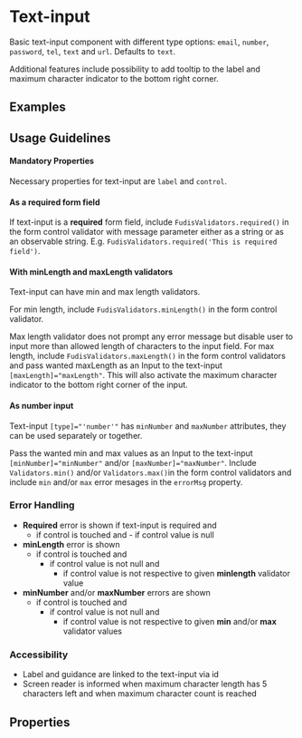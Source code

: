 
<Meta title="Components/Form/Text-input" />

# Text-input

Basic text-input component with different type options: `email`, `number`, `password`, `tel`, `text` and `url`. Defaults to `text`.

Additional features include possibility to add tooltip to the label and maximum character indicator to the bottom right corner.

## Examples

<Canvas of={TextInputStories.Examples}></Canvas>

## Usage Guidelines

#### Mandatory Properties

Necessary properties for text-input are `label` and `control`.

#### As a required form field

If text-input is a **required** form field, include `FudisValidators.required()` in the form control validator with message parameter either as a string or as an observable string. E.g. `FudisValidators.required('This is required field')`.

#### With minLength and maxLength validators

Text-input can have min and max length validators. 

For min length, include `FudisValidators.minLength()` in the form control validator.

Max length validator does not prompt any error message but disable user to input more than allowed length of characters to the input field. For max length, include `FudisValidators.maxLength()` in the form control validators and pass wanted maxLength as an Input to the text-input <code>[maxLength]="maxLength"</code>. This will also activate the maximum character indicator to the bottom right corner of the input.

#### As number input

Text-input <code>[type]="'number'"</code> has `minNumber` and `maxNumber` attributes, they can be used separately or together. 

Pass the wanted min and max values as an Input to the text-input <code>[minNumber]="minNumber"</code> and/or <code>[maxNumber]="maxNumber"</code>.
Include `Validators.min()` and/or `Validators.max()`in the form control validators and include `min` and/or `max` error mesages in the `errorMsg` property. 

### Error Handling

- **Required** error is shown if text-input is required and
  - if control is touched and
			- if control value is null
- **minLength** error is shown
	- if control is touched and 
		- if control value is not null and
			- if control value is not respective to given **minlength** validator value
- **minNumber** and/or **maxNumber** errors are shown
	- if control is touched and
		- if control value is not null and
			- if control value is not respective to given **min** and/or **max** validator values

### Accessibility

- Label and guidance are linked to the text-input via id
- Screen reader is informed when maximum character length has 5 characters left and when maximum character count is reached

## Properties

<ArgTypes of={TextInputComponent} />